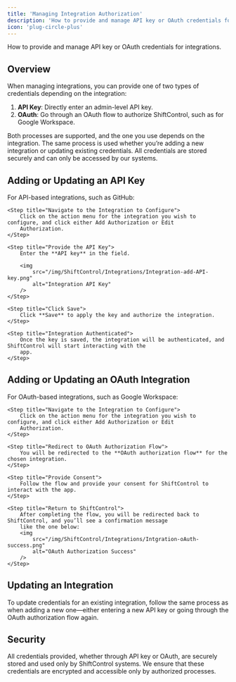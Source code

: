 ```yaml
---
title: 'Managing Integration Authorization'
description: 'How to provide and manage API key or OAuth credentials for integrations.'
icon: 'plug-circle-plus'
---
```



<p style={{fontSize: "large"}}>How to provide and manage API key or OAuth credentials for integrations.</p>

## Overview

When managing integrations, you can provide one of two types of credentials depending on the integration:

1. **API Key**: Directly enter an admin-level API key.
2. **OAuth**: Go through an OAuth flow to authorize ShiftControl, such as for Google Workspace.

Both processes are supported, and the one you use depends on the integration. The same process is used whether you’re adding a new integration or updating existing credentials. All credentials are stored securely and can only be accessed by our systems.

## Adding or Updating an API Key
For API-based integrations, such as GitHub:

<Steps>

    <Step title="Navigate to the Integration to Configure">
        Click on the action menu for the integration you wish to configure, and click either Add Authorization or Edit
        Authorization.
    </Step>

    <Step title="Provide the API Key">
        Enter the **API key** in the field.

        <img
            src="/img/ShiftControl/Integrations/Integration-add-API-key.png"
            alt="Integration API Key"
        />
    </Step>

    <Step title="Click Save">
        Click **Save** to apply the key and authorize the integration.
    </Step>

    <Step title="Integration Authenticated">
        Once the key is saved, the integration will be authenticated, and ShiftControl will start interacting with the
        app.
    </Step>

</Steps>

## Adding or Updating an OAuth Integration

For OAuth-based integrations, such as Google Workspace:

<Steps>

    <Step title="Navigate to the Integration to Configure">
        Click on the action menu for the integration you wish to configure, and click either Add Authorization or Edit
        Authorization.
    </Step>

    <Step title="Redirect to OAuth Authorization Flow">
        You will be redirected to the **OAuth authorization flow** for the chosen integration.
    </Step>

    <Step title="Provide Consent">
        Follow the flow and provide your consent for ShiftControl to interact with the app.
    </Step>

    <Step title="Return to ShiftControl">
        After completing the flow, you will be redirected back to ShiftControl, and you’ll see a confirmation message
        like the one below:
        <img
            src="/img/ShiftControl/Integrations/Intgration-oAuth-success.png"
            alt="OAuth Authorization Success"
        />
    </Step>

</Steps>

## Updating an Integration

To update credentials for an existing integration, follow the same process as when adding a new one—either entering a new API key or going through the OAuth authorization flow again.

## Security

All credentials provided, whether through API key or OAuth, are securely stored and used only by ShiftControl systems. We ensure that these credentials are encrypted and accessible only by authorized processes.
